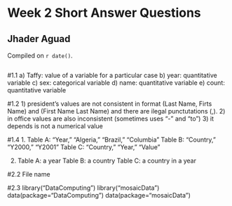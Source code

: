 # Week 2 Short Answer Questions

## Jhader Aguad

<!-- leave this material as is -->
Compiled on `r date()`.

```r
```
<!-- put your content after this line -->

#1.1 
a) Taffy: value of a variable for a particular case
b) year: quantitative variable
c) sex: categorical variable
d) name: quantitative variable
e) count: quantitative variable

#1.2
1) president's values are not consistent in format (Last Name, Firts Name) and (First Name Last Name) and there are ilegal punctutations (,).
2) in office values are also inconsistent (sometimes uses "-" and "to")
3) it depends is not a numerical value

#1.4
1. Table A: "Year," "Algeria," "Brazil," "Columbia"
   Table B: "Country," "Y2000," "Y2001"
   Table C: "Country," "Year," "Value"
   
2. Table A: a year
   Table B: a country
   Table C: a country in a year
 
#2.2
File name

#2.3
library("DataComputing")
library("mosaicData")
data(package="DataComputing")
data(package="mosaicData")




